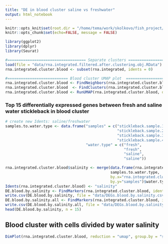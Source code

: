 ```yaml
---
title: "DE in blood cluster saline vs freshwater"
output: html_notebook
---
```


```r
knitr::opts_knit$set(root.dir = "/home/tema/work/skolkovo/fish_project/")
knitr::opts_chunk$set(echo=FALSE, message = FALSE)
```

```r
library(ggplot2)
library(dplyr)
library(Seurat)
```

```r
#=================================== Separate clusters ==========================================
load(file = "data/rna.integrated.filtered.after.clustering.obj.RData")
rna.integrated.cluster.blood <- subset(rna.integrated, idents = 0)
```



```r
#=========================== Blood cluster UMAP plot  =================================
rna.integrated.cluster.blood <- FindNeighbors(rna.integrated.cluster.blood, dims = 1:15)
rna.integrated.cluster.blood  <- FindClusters(rna.integrated.cluster.blood, resolution = 0.3)
rna.integrated.cluster.blood <- RunUMAP(rna.integrated.cluster.blood, dims = 1:15)
```

### Top 15 differentially expressed genes between fresh and saline water stickleback in blood cluster

```r
# create new Idents: saline/freshwater
samples.to.water.type <- data.frame("samples" = c("stickleback.sample.1",
                                                  "stickleback.sample.2",
                                                  "stickleback.sample.3",
                                                  "stickleback.sample.4"),
                                    "water.type" = c("fresh",
                                                     "fresh",
                                                     "saline",
                                                     "saline"))

rna.integrated.cluster.blood$salinity <- merge(data.frame(rna.integrated.cluster.blood$orig.ident),
                                               samples.to.water.type,
                                               by.x="rna.integrated.cluster.blood.orig.ident",
                                               by.y="samples")$water.type
Idents(rna.integrated.cluster.blood) <- "salinity"
DE.blood.by.salinity <- FindMarkers(rna.integrated.cluster.blood, ident.1 = "fresh", ident.2 = "saline", verbose = FALSE)
write.csv(DE.blood.by.salinity, file = "data/DEGs.blood.by.salinity.csv")
DE.blood.by.salinity.all <- FindMarkers(rna.integrated.cluster.blood, ident.1 = "fresh", ident.2 = "saline", verbose = FALSE, logfc.threshold = 0)
write.csv(DE.blood.by.salinity.all, file = "data/DEGs.blood.by.salinity.all.csv")
head(DE.blood.by.salinity, n = 15)
```

## Blood cluster with cells divided by water salinity

```r
DimPlot(rna.integrated.cluster.blood, reduction = "umap", group.by = "salinity")
```


